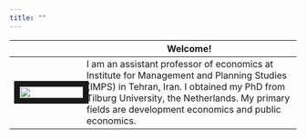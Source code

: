 ```yaml
---
title: ""
---
```


|                  |                         Welcome!                   |
|------------------|----------------------------------------------------|
| <img src="content/DSC_0998.jpg" style="width:100%; border:10px solid; margin-right: 20px" align="left"> |   I am an assistant professor of economics at Institute for Management and Planning Studies (IMPS) in Tehran, Iran. I obtained my PhD from Tilburg University, the Netherlands. My primary fields are development economics and public economics.  |
